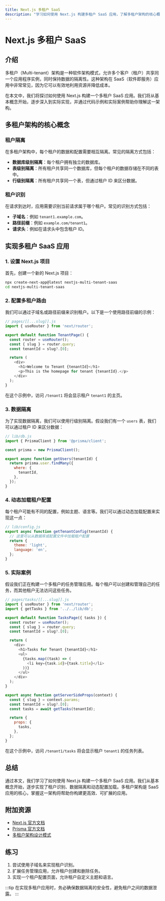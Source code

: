 ```yaml
---
title: Next.js 多租户 SaaS
description: "学习如何使用 Next.js 构建多租户 SaaS 应用，了解多租户架构的核心概念及其实现方式。"
---
```


# Next.js 多租户 SaaS

## 介绍

多租户（Multi-tenant）架构是一种软件架构模式，允许多个客户（租户）共享同一个应用程序实例，同时保持数据的隔离性。这种架构在 SaaS（软件即服务）应用中非常常见，因为它可以有效地利用资源并降低成本。

在本文中，我们将探讨如何使用 Next.js 构建一个多租户 SaaS 应用。我们将从基本概念开始，逐步深入到实际实现，并通过代码示例和实际案例帮助你理解这一架构。

## 多租户架构的核心概念

### 租户隔离
在多租户架构中，每个租户的数据和配置需要相互隔离。常见的隔离方式包括：
- **数据库级别隔离**：每个租户拥有独立的数据库。
- **表级别隔离**：所有租户共享同一个数据库，但每个租户的数据存储在不同的表中。
- **行级别隔离**：所有租户共享同一个表，但通过租户 ID 来区分数据。

### 租户识别
在请求到达时，应用需要识别当前请求属于哪个租户。常见的识别方式包括：
- **子域名**：例如 `tenant1.example.com`。
- **路径前缀**：例如 `example.com/tenant1`。
- **请求头**：例如在请求头中包含租户 ID。

## 实现多租户 SaaS 应用

### 1. 设置 Next.js 项目

首先，创建一个新的 Next.js 项目：

```bash
npx create-next-app@latest nextjs-multi-tenant-saas
cd nextjs-multi-tenant-saas
```

### 2. 配置多租户路由

我们可以通过子域名或路径前缀来识别租户。以下是一个使用路径前缀的示例：

```javascript
// pages/[[...slug]].js
import { useRouter } from 'next/router';

export default function TenantPage() {
  const router = useRouter();
  const { slug } = router.query;
  const tenantId = slug?.[0];

  return (
    <div>
      <h1>Welcome to Tenant {tenantId}</h1>
      <p>This is the homepage for tenant {tenantId}.</p>
    </div>
  );
}
```

在这个示例中，访问 `/tenant1` 将会显示租户 `tenant1` 的主页。

### 3. 数据隔离

为了实现数据隔离，我们可以使用行级别隔离。假设我们有一个 `users` 表，我们可以通过租户 ID 来区分数据：

```javascript
// lib/db.js
import { PrismaClient } from '@prisma/client';

const prisma = new PrismaClient();

export async function getUsers(tenantId) {
  return prisma.user.findMany({
    where: {
      tenantId,
    },
  });
}
```

### 4. 动态加载租户配置

每个租户可能有不同的配置，例如主题、语言等。我们可以通过动态加载配置来实现这一点：

```javascript
// lib/config.js
export async function getTenantConfig(tenantId) {
  // 这里可以从数据库或配置文件中加载租户配置
  return {
    theme: 'light',
    language: 'en',
  };
}
```

### 5. 实际案例

假设我们正在构建一个多租户的任务管理应用。每个租户可以创建和管理自己的任务，而其他租户无法访问这些任务。

```javascript
// pages/tasks/[[...slug]].js
import { useRouter } from 'next/router';
import { getTasks } from '../../lib/db';

export default function TasksPage({ tasks }) {
  const router = useRouter();
  const { slug } = router.query;
  const tenantId = slug?.[0];

  return (
    <div>
      <h1>Tasks for Tenant {tenantId}</h1>
      <ul>
        {tasks.map((task) => (
          <li key={task.id}>{task.title}</li>
        ))}
      </ul>
    </div>
  );
}

export async function getServerSideProps(context) {
  const { slug } = context.params;
  const tenantId = slug?.[0];
  const tasks = await getTasks(tenantId);

  return {
    props: {
      tasks,
    },
  };
}
```

在这个示例中，访问 `/tenant1/tasks` 将会显示租户 `tenant1` 的任务列表。

## 总结

通过本文，我们学习了如何使用 Next.js 构建一个多租户 SaaS 应用。我们从基本概念开始，逐步实现了租户识别、数据隔离和动态配置加载。多租户架构是 SaaS 应用的核心，掌握这一架构将帮助你构建更高效、可扩展的应用。

## 附加资源

- [Next.js 官方文档](https://nextjs.org/docs)
- [Prisma 官方文档](https://www.prisma.io/docs)
- [多租户架构设计模式](https://en.wikipedia.org/wiki/Multitenancy)

## 练习

1. 尝试使用子域名来实现租户识别。
2. 扩展任务管理应用，允许租户创建和删除任务。
3. 实现一个租户配置页面，允许租户自定义主题和语言。

:::tip
在实现多租户应用时，务必确保数据隔离的安全性，避免租户之间的数据泄露。
:::
